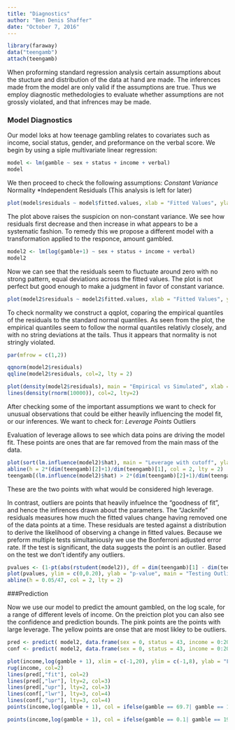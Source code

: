 ```yaml
---
title: "Diagnostics"
author: "Ben Denis Shaffer"
date: "October 7, 2016"
---
```


```r
library(faraway)
data("teengamb")
attach(teengamb)

```

When proforming standard regression analysis certain assumptions about the stucture and distribution of the data at hand are made. The inferences made from the model are only valid if the assumptions are true. Thus we employ diagnostic methedologies to evaluate whether assumptions are not grossly violated, and that infrences may be made.

### Model Diagnostics

Our model loks at how teenage gambling relates to covariates such as income, social status, gender, and preformance on the verbal score. We begin by using a siple multivariate linear regression:

```r

model <- lm(gamble ~ sex + status + income + verbal)
model

```

We then proceed to check the following assumptions:
 *Constant Variance
 *Normality
 *Independent Residuals (This analysis is left for later)

```r

plot(model$residuals ~ model$fitted.values, xlab = "Fitted Values", ylab = "Residuals", main = "Risiduals vs Fitted Values")

```

The plot above raises the suspicion on non-constant variance. We see how residuals first decrease and then increase in what appears to be a systematic fashion. To remedy this we propose a different model with a transformation applied to the responce, amount gambled.

```r

model2 <- lm(log(gamble+1) ~ sex + status + income + verbal)
model2

```

Now we can see that the residuals seem to fluctuate around zero with no strong pattern, equal deviations across the fitted values. The plot is not perfect but good enough to make a judgment in favor of constant variance.

```r

plot(model2$residuals ~ model2$fitted.values, xlab = "Fitted Values", ylab = "Residuals", main = "Risiduals vs Fitted Values")

```

To check normality we construct a qqplot, coparing the empirical quantiles of the residuals to the standard normal quantiles. As seen from the plot, the empirical quantiles seem to follow the normal quantiles relativly closely, and with no string deviations at the tails. Thus it appears that normality is not stringly violated.

```r
par(mfrow = c(1,2))

qqnorm(model2$residuals)
qqline(model2$residuals, col=2, lty = 2)

plot(density(model2$residuals), main = "Empirical vs Simulated", xlab = "")
lines(density(rnorm(10000)), col=2, lty=2)
```

After checking some of the important assumptions we want to check for unusual observations that could be either heavily influencing the model fit, or our inferences. We want to check for:
 *Leverage Points
 *Outliers

Evaluation of leverage allows to see which data poins are driving the model fit. These points are ones that are far removed from the main mass of the data.
```r
plot(sort(lm.influence(model2)$hat), main = "Leverage with cutoff", ylab = "Sorted Hat Diagonal")
abline(h = 2*(dim(teengamb)[2]+1)/dim(teengamb)[1], col = 2, lty = 2)
teengamb[(lm.influence(model2)$hat) > 2*(dim(teengamb)[2]+1)/dim(teengamb)[1],]
```
These are the two points with what would be considered high leverage.

In contrast, outliers are points that heavily infuelnce the "goodness of fit", and hence the infirences drawn about the parameters. The "Jacknife" residuals measures how much the fitted values change having removed one of the data points at a time. These residuals are tested against a distribution to derive the likelihood of observing a change in fitted values. Because we preform multiple tests simultaniously we use the Bonferroni adjusted error rate. If the test is significant, the data suggests the point is an outlier. Based on the test we don't identify any outliers.

```r
pvalues <- (1-pt(abs(rstudent(model2)), df = dim(teengamb)[1] - dim(teengamb)[2] - 1))*2
plot(pvalues, ylim = c(0,0.20), ylab = "p-value", main = "Testing Outliers, Bonferroni Adjustment")
abline(h = 0.05/47, col = 2, lty = 2)
```


###Prediction

Now we use our model to predict the amount gambled, on the log scale, for a range of different levels of income. On the preiction plot you can also see the confidence and prediction bounds. The pink points are the points with large leverage. The yellow points are onse that are most likley to be outliers.

```r
pred <- predict( model2, data.frame(sex = 0, status = 43, income = 0:20, verbal =7), interval = c("prediction"))
conf <- predict( model2, data.frame(sex = 0, status = 43, income = 0:20, verbal =7), interval = c("confidence"))

plot(income,log(gamble + 1), xlim = c(-1,20), ylim = c(-1,8), ylab = "LOG Amount Gambled", xlab = "Income", main = "Predicting Amount Gambled using Income")
rug(income, col=2)
lines(pred[,"fit"], col=2)
lines(pred[,"lwr"], lty=2, col=3)
lines(pred[,"upr"], lty=2, col=3)
lines(conf[,"lwr"], lty=3, col=4)
lines(conf[,"upr"], lty=3, col=4)
points(income,log(gamble + 1), col = ifelse(gamble == 69.7| gamble == 14.1, 6,1), pch = ifelse(gamble == 69.7 | gamble == 14.1, 20,1))

points(income,log(gamble + 1), col = ifelse(gamble == 0.1| gamble == 19.6 | gamble == 6.0| gamble == 70, 7,1), pch = ifelse(gamble == 0.1| gamble == 19.6 | gamble == 6.0| gamble == 70, 20,1))
```
